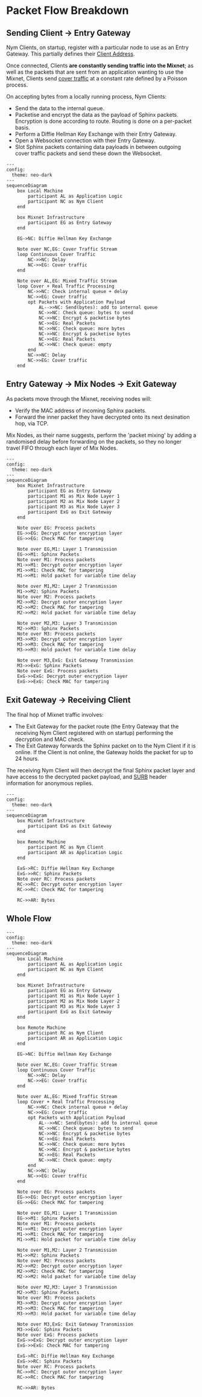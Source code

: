 # Packet Flow Breakdown
## Sending Client → Entry Gateway
Nym Clients, on startup, register with a particular node to use as an Entry Gateway. This partially defines their [Client Address](./addressing-system).

Once connected, Clients **are constantly sending traffic into the Mixnet**; as well as the packets that are sent from an application wanting to use the Mixnet, Clients send [cover traffic](../concepts/cover-traffic) at a constant rate defined by a Poisson process.

On accepting bytes from a locally running process, Nym Clients:
- Send the data to the internal queue.
- Packetise and encrypt the data as the payload of Sphinx packets. Encryption is done according to route. Routing is done on a per-packet basis.
- Perform a Diffie Hellman Key Exchange with their Entry Gateway.
- Open a Websocket connection with their Entry Gateway.
- Slot Sphinx packets containing data payloads in between outgoing cover traffic packets and send these down the Websocket.

```mermaid
---
config:
  theme: neo-dark
---
sequenceDiagram
    box Local Machine
        participant AL as Application Logic
        participant NC as Nym Client
    end

    box Mixnet Infrastructure
        participant EG as Entry Gateway
    end

    EG->NC: Diffie Hellman Key Exchange

    Note over NC,EG: Cover Traffic Stream
    loop Continuous Cover Traffic
        NC->>NC: Delay
        NC->>EG: Cover traffic
    end

    Note over AL,EG: Mixed Traffic Stream
    loop Cover + Real Traffic Processing
        NC->>NC: Check internal queue + delay
        NC->>EG: Cover traffic
        opt Packets with Application Payload
            AL-->>NC: Send(bytes): add to internal queue
            NC->>NC: Check queue: bytes to send
            NC->>NC: Encrypt & packetise bytes
            NC->>EG: Real Packets
            NC->>NC: Check queue: more bytes
            NC->>NC: Encrypt & packetise bytes
            NC->>EG: Real Packets
            NC->>NC: Check queue: empty
        end
        NC->>NC: Delay
        NC->>EG: Cover traffic
    end

```

## Entry Gateway → Mix Nodes → Exit Gateway
As packets move through the Mixnet, receiving nodes will:
- Verify the MAC address of incoming Sphinx packets.
- Forward the inner packet they have decrypted onto its next desination hop, via TCP.

Mix Nodes, as their name suggests, perform the 'packet mixing' by adding a randomised delay before forwarding on the packets, so they no longer travel FIFO through each layer of Mix Nodes.

```mermaid
---
config:
  theme: neo-dark
---
sequenceDiagram
    box Mixnet Infrastructure
        participant EG as Entry Gateway
        participant M1 as Mix Node Layer 1
        participant M2 as Mix Node Layer 2
        participant M3 as Mix Node Layer 3
        participant ExG as Exit Gateway
    end

    Note over EG: Process packets
    EG->>EG: Decrypt outer encryption layer
    EG->>EG: Check MAC for tampering

    Note over EG,M1: Layer 1 Transmission
    EG->>M1: Sphinx Packets
    Note over M1: Process packets
    M1->>M1: Decrypt outer encryption layer
    M1->>M1: Check MAC for tampering
    M1->>M1: Hold packet for variable time delay

    Note over M1,M2: Layer 2 Transmission
    M1->>M2: Sphinx Packets
    Note over M2: Process packets
    M2->>M2: Decrypt outer encryption layer
    M2->>M2: Check MAC for tampering
    M2->>M2: Hold packet for variable time delay

    Note over M2,M3: Layer 3 Transmission
    M2->>M3: Sphinx Packets
    Note over M3: Process packets
    M3->>M3: Decrypt outer encryption layer
    M3->>M3: Check MAC for tampering
    M3->>M3: Hold packet for variable time delay

    Note over M3,ExG: Exit Gateway Transmission
    M3->>ExG: Sphinx Packets
    Note over ExG: Process packets
    ExG->>ExG: Decrypt outer encryption layer
    ExG->>ExG: Check MAC for tampering

```

## Exit Gateway → Receiving Client
The final hop of Mixnet traffic involves:
- The Exit Gateway for the packet route (the Entry Gateway that the receiving Nym Client registered with on startup) performing the decryption and MAC check.
- The Exit Gateway forwards the Sphinx packet on to the Nym Client if it is online. If the Client is not online, the Gateway holds the packet for up to 24 hours.

The receiving Nym Client will then decrypt the final Sphinx packet layer and have access to the decrypted packet payload, and [SURB](./anonymous-replies) header information for anonymous replies.

```mermaid
---
config:
  theme: neo-dark
---
sequenceDiagram
    box Mixnet Infrastructure
        participant ExG as Exit Gateway
    end

    box Remote Machine
        participant RC as Nym Client
        participant AR as Application Logic
    end

    ExG->RC: Diffie Hellman Key Exchange
    ExG->>RC: Sphinx Packets
    Note over RC: Process packets
    RC->>RC: Decrypt outer encryption layer
    RC->>RC: Check MAC for tampering

    RC->>AR: Bytes
```

## Whole Flow

```mermaid
---
config:
  theme: neo-dark
---
sequenceDiagram
    box Local Machine
        participant AL as Application Logic
        participant NC as Nym Client
    end

    box Mixnet Infrastructure
        participant EG as Entry Gateway
        participant M1 as Mix Node Layer 1
        participant M2 as Mix Node Layer 2
        participant M3 as Mix Node Layer 3
        participant ExG as Exit Gateway
    end

    box Remote Machine
        participant RC as Nym Client
        participant AR as Application Logic
    end

    EG->NC: Diffie Hellman Key Exchange

    Note over NC,EG: Cover Traffic Stream
    loop Continuous Cover Traffic
        NC->>NC: Delay
        NC->>EG: Cover traffic
    end

    Note over AL,EG: Mixed Traffic Stream
    loop Cover + Real Traffic Processing
        NC->>NC: Check internal queue + delay
        NC->>EG: Cover traffic
        opt Packets with Application Payload
            AL-->>NC: Send(bytes): add to internal queue
            NC->>NC: Check queue: bytes to send
            NC->>NC: Encrypt & packetise bytes
            NC->>EG: Real Packets
            NC->>NC: Check queue: more bytes
            NC->>NC: Encrypt & packetise bytes
            NC->>EG: Real Packets
            NC->>NC: Check queue: empty
        end
        NC->>NC: Delay
        NC->>EG: Cover traffic
    end

    Note over EG: Process packets
    EG->>EG: Decrypt outer encryption layer
    EG->>EG: Check MAC for tampering

    Note over EG,M1: Layer 1 Transmission
    EG->>M1: Sphinx Packets
    Note over M1: Process packets
    M1->>M1: Decrypt outer encryption layer
    M1->>M1: Check MAC for tampering
    M1->>M1: Hold packet for variable time delay

    Note over M1,M2: Layer 2 Transmission
    M1->>M2: Sphinx Packets
    Note over M2: Process packets
    M2->>M2: Decrypt outer encryption layer
    M2->>M2: Check MAC for tampering
    M2->>M2: Hold packet for variable time delay

    Note over M2,M3: Layer 3 Transmission
    M2->>M3: Sphinx Packets
    Note over M3: Process packets
    M3->>M3: Decrypt outer encryption layer
    M3->>M3: Check MAC for tampering
    M3->>M3: Hold packet for variable time delay

    Note over M3,ExG: Exit Gateway Transmission
    M3->>ExG: Sphinx Packets
    Note over ExG: Process packets
    ExG->>ExG: Decrypt outer encryption layer
    ExG->>ExG: Check MAC for tampering

    ExG->RC: Diffie Hellman Key Exchange
    ExG->>RC: Sphinx Packets
    Note over RC: Process packets
    RC->>RC: Decrypt outer encryption layer
    RC->>RC: Check MAC for tampering

    RC->>AR: Bytes
```
